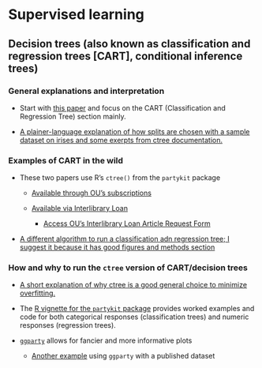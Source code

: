 # Supervised learning {-}

## Decision trees (also known as classification and regression trees [CART], conditional inference trees)

### General explanations and interpretation
    
- Start with [this paper](http://www.jstor.org/stable/10.1086/587826) and focus on the CART (Classification and Regression Tree) section mainly.
        
- [A plainer-language explanation of how splits are chosen with a sample dataset on irises and some exerpts from ctree documentation.](https://stats.stackexchange.com/questions/255150/how-to-interpret-this-decision-tree)
        
### Examples of CART in the wild
      
- These two papers use R’s `ctree()` from the `partykit` package

  - [Available through OU's subscriptions](https://link.springer.com/article/10.1007/s11252-019-00896-0)
  
  - [Available via Interlibrary Loan](https://www.tandfonline.com/doi/full/10.1080/24694452.2022.2108747)
  
    - [Access OU's Interlibrary Loan Article Request Form](https://ou.illiad.oclc.org/ILLiad/illiad.dll?Action=10&Form=22)

- [A different algorithm to run a classification adn regression tree; I suggest it because it has good figures and methods section](https://esajournals.onlinelibrary.wiley.com/doi/full/10.1890/1051-0761%282006%29016%5B0687%3AHELMAR%5D2.0.CO%3B2)
  

### How and why to run the `ctree` version of CART/decision trees

- [A short explanation of why ctree is a good general choice to minimize overfitting.](https://stats.stackexchange.com/questions/12140/conditional-inference-trees-vs-traditional-decision-trees)

- The [R vignette for the `partykit` package](https://cran.r-project.org/web/packages/partykit/vignettes/ctree.pdf) provides worked examples and code for both categorical responses (classification trees) and numeric responses (regression trees).

- [`ggparty`](https://cran.r-project.org/web/packages/ggparty/vignettes/ggparty-graphic-partying.html) allows for fancier and more informative plots

  - [Another example](https://luisdva.github.io/rstats/plotting-recursive-partitioning-trees/) using `ggparty` with a published dataset
